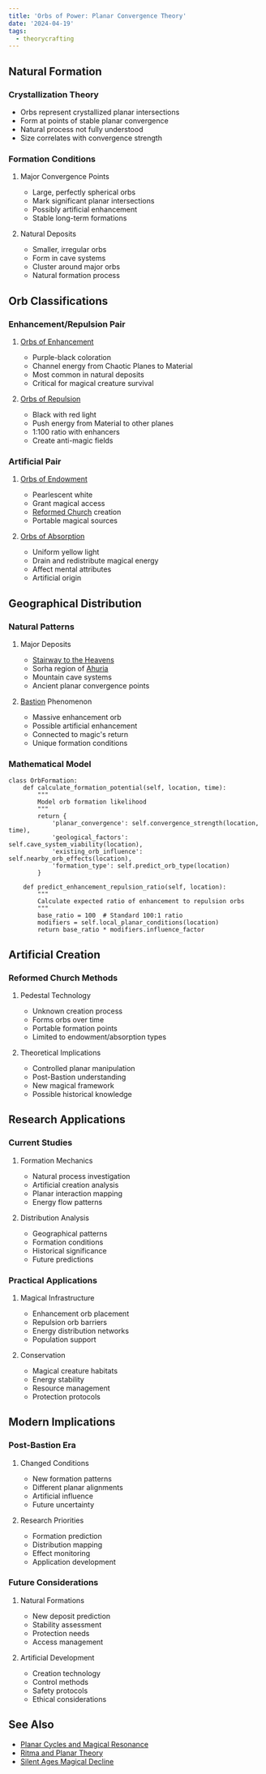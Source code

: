 ```yaml
---
title: 'Orbs of Power: Planar Convergence Theory'
date: '2024-04-19'
tags:
  - theorycrafting
---
```



## Natural Formation

### Crystallization Theory

- Orbs represent crystallized planar intersections
- Form at points of stable planar convergence
- Natural process not fully understood
- Size correlates with convergence strength

### Formation Conditions

1. Major Convergence Points
   - Large, perfectly spherical orbs
   - Mark significant planar intersections
   - Possibly artificial enhancement
   - Stable long-term formations

2. Natural Deposits
   - Smaller, irregular orbs
   - Form in cave systems
   - Cluster around major orbs
   - Natural formation process

## Orb Classifications

### Enhancement/Repulsion Pair

1. [Orbs of Enhancement](../../misc/orbs-of-power/orb-of-enhancement.mdx)
   - Purple-black coloration
   - Channel energy from Chaotic Planes to Material
   - Most common in natural deposits
   - Critical for magical creature survival

2. [Orbs of Repulsion](../../misc/orbs-of-power/orb-of-repulsion.mdx)
   - Black with red light
   - Push energy from Material to other planes
   - 1:100 ratio with enhancers
   - Create anti-magic fields

### Artificial Pair

1. [Orbs of Endowment](../../misc/orbs-of-power/orb-of-endowment.mdx)
   - Pearlescent white
   - Grant magical access
   - [Reformed Church](../../religion/reformed-church-of-the-divine-masochist.mdx) creation
   - Portable magical sources

2. [Orbs of Absorption](../../misc/orbs-of-power/orb-of-absorption.mdx)
   - Uniform yellow light
   - Drain and redistribute magical energy
   - Affect mental attributes
   - Artificial origin

## Geographical Distribution

### Natural Patterns

1. Major Deposits
   - [Stairway to the Heavens](../../locations/stairway-to-the-heavens.mdx)
   - Sorha region of [Ahuria](../../locations/ahuria.mdx)
   - Mountain cave systems
   - Ancient planar convergence points

2. [Bastion](../../locations/bastion.mdx) Phenomenon
   - Massive enhancement orb
   - Possible artificial enhancement
   - Connected to magic's return
   - Unique formation conditions

### Mathematical Model

```
class OrbFormation:
    def calculate_formation_potential(self, location, time):
        """
        Model orb formation likelihood
        """
        return {
            'planar_convergence': self.convergence_strength(location, time),
            'geological_factors': self.cave_system_viability(location),
            'existing_orb_influence': self.nearby_orb_effects(location),
            'formation_type': self.predict_orb_type(location)
        }

    def predict_enhancement_repulsion_ratio(self, location):
        """
        Calculate expected ratio of enhancement to repulsion orbs
        """
        base_ratio = 100  # Standard 100:1 ratio
        modifiers = self.local_planar_conditions(location)
        return base_ratio * modifiers.influence_factor
```

## Artificial Creation

### Reformed Church Methods

1. Pedestal Technology
   - Unknown creation process
   - Forms orbs over time
   - Portable formation points
   - Limited to endowment/absorption types

2. Theoretical Implications
   - Controlled planar manipulation
   - Post-Bastion understanding
   - New magical framework
   - Possible historical knowledge

## Research Applications

### Current Studies

1. Formation Mechanics
   - Natural process investigation
   - Artificial creation analysis
   - Planar interaction mapping
   - Energy flow patterns

2. Distribution Analysis
   - Geographical patterns
   - Formation conditions
   - Historical significance
   - Future predictions

### Practical Applications

1. Magical Infrastructure
   - Enhancement orb placement
   - Repulsion orb barriers
   - Energy distribution networks
   - Population support

2. Conservation
   - Magical creature habitats
   - Energy stability
   - Resource management
   - Protection protocols

## Modern Implications

### Post-Bastion Era

1. Changed Conditions
   - New formation patterns
   - Different planar alignments
   - Artificial influence
   - Future uncertainty

2. Research Priorities
   - Formation prediction
   - Distribution mapping
   - Effect monitoring
   - Application development

### Future Considerations

1. Natural Formations
   - New deposit prediction
   - Stability assessment
   - Protection needs
   - Access management

2. Artificial Development
   - Creation technology
   - Control methods
   - Safety protocols
   - Ethical considerations

## See Also

- [Planar Cycles and Magical Resonance](./planar-cycles-and-magic.mdx)
- [Ritma and Planar Theory](./ritma-and-planar-theory.mdx)
- [Silent Ages Magical Decline](./silent-ages-magical-decline.mdx)
